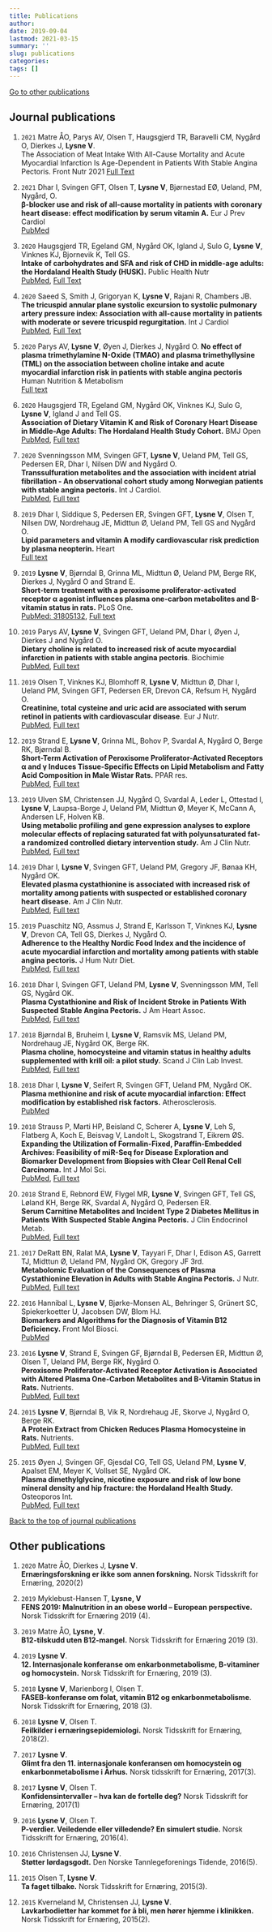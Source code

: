 ```yaml
---
title: Publications
author: 
date: 2019-09-04
lastmod: 2021-03-15
summary: ''
slug: publications
categories: 
tags: []
---
```

[Go to other publications](#Other)

## Journal publications {#Journal}

1. `2021` Matre ÅO, Parys AV, Olsen T, Haugsgjerd TR, Baravelli CM, Nygård O, Dierkes J, **Lysne V**. <br> The Association of Meat Intake With All-Cause Mortality and Acute Myocardial Infarction Is Age-Dependent in Patients With Stable Angina Pectoris. Front Nutr 2021 [Full Text](https://www.frontiersin.org/articles/10.3389/fnut.2021.642612/full)

1. `2021` Dhar I, Svingen GFT, Olsen T, **Lysne V**, Bjørnestad EØ, Ueland, PM, Nygård, O. <br> **β-blocker use and risk of all-cause mortality in patients with coronary heart disease: effect modification by serum vitamin A.** Eur J Prev Cardiol <br> [PubMed](https://pubmed.ncbi.nlm.nih.gov/33709106/)

1. `2020` Haugsgjerd TR, Egeland GM, Nygård OK, Igland J, Sulo G, **Lysne V**, Vinknes KJ, Bjornevik K, Tell GS. <br> **Intake of carbohydrates and SFA and risk of CHD in middle-age adults: the Hordaland Health Study (HUSK).** Public Health Nutr <br> [PubMed](https://pubmed.ncbi.nlm.nih.gov/32907659/), [Full Text](https://www.cambridge.org/core/journals/public-health-nutrition/article/intake-of-carbohydrates-and-sfa-and-risk-of-chd-in-middleage-adults-the-hordaland-health-study-husk/7739244CD6380545DAC7687B66063A2C/core-reader)

1. `2020` Saeed S, Smith J, Grigoryan K, **Lysne V**, Rajani R, Chambers JB. <br> **The tricuspid annular plane systolic excursion to systolic pulmonary artery pressure index: Association with all-cause mortality in patients with moderate or severe tricuspid regurgitation.** Int J Cardiol <br> [PubMed](https://pubmed.ncbi.nlm.nih.gov/32512064/),  [Full Text](https://www.sciencedirect.com/science/article/pii/S0167527320310305)

1. `2020` Parys AV, **Lysne V**, Øyen J, Dierkes J, Nygård O. 
**No effect of plasma trimethylamine N-Oxide (TMAO) and plasma trimethyllysine (TML) on the association between choline intake and acute myocardial infarction risk in patients with stable angina pectoris** Human Nutrition & Metabolism <br> [Full text](https://www.sciencedirect.com/science/article/pii/S2666149720300025)

1. `2020` Haugsgjerd TR, Egeland GM, Nygård OK, Vinknes KJ, Sulo G, **Lysne V**, Igland J and Tell GS. <br> **Association of Dietary Vitamin K and Risk of Coronary Heart Disease in Middle-Age Adults: The Hordaland Health Study Cohort.** BMJ Open <br> [PubMed](https://pubmed.ncbi.nlm.nih.gov/32444431), [Full text](https://bmjopen.bmj.com/content/10/5/e035953.long)

1. `2020` Svenningsson MM, Svingen GFT, **Lysne V**, Ueland PM, Tell GS, Pedersen ER, Dhar I, Nilsen DW and Nygård O. <br> **Transsulfuration metabolites and the association with incident atrial fibrillation - An observational cohort study among Norwegian patients with stable angina pectoris.** Int J Cardiol. <br> [PubMed](https://www.ncbi.nlm.nih.gov/pubmed/32389762),  [Full text](https://www.internationaljournalofcardiology.com/article/S0167-5273(20)30694-X/pdf)

1. `2019` Dhar I, Siddique S, Pedersen ER, Svingen GFT, **Lysne V**, Olsen T, Nilsen DW, Nordrehaug JE, Midttun Ø, Ueland PM, Tell GS and Nygård O. <br> **Lipid parameters and vitamin A modify cardiovascular risk prediction by plasma neopterin.** Heart <br> [Full text](https://heart.bmj.com/content/early/2020/05/12/heartjnl-2019-316165)

1. `2019` **Lysne V**, Bjørndal B, Grinna ML, Midttun Ø, Ueland PM, Berge RK, Dierkes J, Nygård O and Strand E. <br> **Short-term treatment with a peroxisome proliferator-activated receptor α agonist influences plasma one-carbon metabolites and B-vitamin status in rats.** PLoS One. <br> [PubMed: 31805132](https://www.ncbi.nlm.nih.gov/pubmed/31805132), [Full text](https://journals.plos.org/plosone/article?id=10.1371/journal.pone.0226069)

1. `2019` Parys AV, **Lysne V**, Svingen GFT, Ueland PM, Dhar I, Øyen J, Dierkes J and Nygård O. <br> **Dietary choline is related to increased risk of acute myocardial infarction in patients with stable angina pectoris**. Biochimie <br> [PubMed](https://www.ncbi.nlm.nih.gov/pubmed/31707100), [Full text](https://reader.elsevier.com/reader/sd/pii/S0300908419303165?token=66DDCC5B71255E5EDB54BB663B46E53A86BA06853189C9C28E7855F1C42966D9B831C5365F79C2955AF8D9365D93DBEE)

1. `2019` Olsen T, Vinknes KJ, Blomhoff R, **Lysne V**, Midttun Ø, Dhar I, Ueland PM, Svingen GFT, Pedersen ER, Drevon CA, Refsum H, Nygård O. <br> **Creatinine, total cysteine and uric acid are associated with serum retinol in patients with cardiovascular disease**. Eur J Nutr. <br> [PubMed](https://www.ncbi.nlm.nih.gov/pubmed/31502058), [Full text](https://link.springer.com/article/10.1007/s00394-019-02086-2)

1. `2019` Strand E, **Lysne V**, Grinna ML, Bohov P, Svardal A, Nygård O, Berge RK, Bjørndal B. <br> **Short-Term Activation of Peroxisome Proliferator-Activated Receptors &alpha; and &gamma; Induces Tissue-Specific Effects on Lipid Metabolism and Fatty Acid Composition in Male Wistar Rats.** PPAR res. <br> [PubMed](https://www.ncbi.nlm.nih.gov/pubmed/31308847), [Full text](https://www.hindawi.com/journals/ppar/2019/8047627/)

1. `2019` Ulven SM, Christensen JJ, Nygård O, Svardal A, Leder L, Ottestad I, **Lysne V**, Laupsa-Borge J, Ueland PM, Midttun Ø, Meyer K, McCann A, Andersen LF, Holven KB. <br> **Using metabolic profiling and gene expression analyses to explore molecular effects of replacing saturated fat with polyunsaturated fat-a randomized controlled dietary intervention study.** Am J Clin Nutr.  <br> [PubMed](https://www.ncbi.nlm.nih.gov/pubmed/31051508), [Full text](https://academic.oup.com/ajcn/article/109/5/1239/5480602)

1. `2019` Dhar I, **Lysne V**, Svingen GFT, Ueland PM, Gregory JF, Bønaa KH, Nygård OK. <br> **Elevated plasma cystathionine is associated with increased risk of mortality among patients with suspected or established coronary heart disease.** Am J Clin Nutr. <br> [PubMed](https://www.ncbi.nlm.nih.gov/pubmed/31005968), [Full text](https://academic.oup.com/ajcn/article/109/6/1546/5475746)

1. `2019` Puaschitz NG, Assmus J, Strand E, Karlsson T, Vinknes KJ, **Lysne V**, Drevon CA, Tell GS, Dierkes J, Nygård O. <br> **Adherence to the Healthy Nordic Food Index and the incidence of acute myocardial infarction and mortality among patients with stable angina pectoris.** J Hum Nutr Diet.  <br>[PubMed](https://www.ncbi.nlm.nih.gov/pubmed/30091209), [Full text](https://onlinelibrary.wiley.com/doi/full/10.1111/jhn.12592)

1. `2018` Dhar I, Svingen GFT, Ueland PM, **Lysne V**, Svenningsson MM, Tell GS, Nygård OK. <br> **Plasma Cystathionine and Risk of Incident Stroke in Patients With Suspected Stable Angina Pectoris.** J Am Heart Assoc. <br> [PubMed](https://www.ncbi.nlm.nih.gov/pubmed/30371177), [Full text](https://www.ahajournals.org/doi/full/10.1161/JAHA.118.008824)

1. `2018` Bjørndal B, Bruheim I, **Lysne V**, Ramsvik MS, Ueland PM, Nordrehaug JE, Nygård OK, Berge RK. <br> **Plasma choline, homocysteine and vitamin status in healthy adults supplemented with krill oil: a pilot study.** Scand J Clin Lab Invest. <br> [PubMed](https://www.ncbi.nlm.nih.gov/pubmed/30261756), [Full text](https://www.tandfonline.com/doi/full/10.1080/00365513.2018.1512716)

1. `2018` Dhar I, **Lysne V**, Seifert R, Svingen GFT, Ueland PM, Nygård OK. <br> **Plasma methionine and risk of acute myocardial infarction: Effect modification by established risk factors.** Atherosclerosis. <br> [PubMed](https://www.ncbi.nlm.nih.gov/pubmed/29621698)

1. `2018` Strauss P, Marti HP, Beisland C, Scherer A, **Lysne V**, Leh S, Flatberg A, Koch E, Beisvag V, Landolt L, Skogstrand T, Eikrem ØS. <br> **Expanding the Utilization of Formalin-Fixed, Paraffin-Embedded Archives: Feasibility of miR-Seq for Disease Exploration and Biomarker Development from Biopsies with Clear Cell Renal Cell Carcinoma.** Int J Mol Sci. <br> [PubMed](https://www.ncbi.nlm.nih.gov/pubmed/29534467), [Full text](https://www.mdpi.com/1422-0067/19/3/803)

1. `2018` Strand E, Rebnord EW, Flygel MR, **Lysne V**, Svingen GFT, Tell GS, Løland KH, Berge RK, Svardal A, Nygård O, Pedersen ER. <br> **Serum Carnitine Metabolites and Incident Type 2 Diabetes Mellitus in Patients With Suspected Stable Angina Pectoris.** J Clin Endocrinol Metab. <br> [PubMed](https://www.ncbi.nlm.nih.gov/pubmed/29325058), [Full text](https://academic.oup.com/jcem/article/103/3/1033/4794884)

1. `2017` DeRatt BN, Ralat MA, **Lysne V**, Tayyari F, Dhar I, Edison AS, Garrett TJ, Midttun Ø, Ueland PM, Nygård OK, Gregory JF 3rd. <br> **Metabolomic Evaluation of the Consequences of Plasma Cystathionine Elevation in Adults with Stable Angina Pectoris.** J Nutr. <br> [PubMed](https://www.ncbi.nlm.nih.gov/pubmed/28794210), [Full text](https://academic.oup.com/jn/article/147/9/1658/4743549)

1. `2016` Hannibal L, **Lysne V**, Bjørke-Monsen AL, Behringer S, Grünert SC, Spiekerkoetter U, Jacobsen DW, Blom HJ. <br> **Biomarkers and Algorithms for the Diagnosis of Vitamin B12 Deficiency.** Front Mol Biosci. <br> [PubMed](https://www.ncbi.nlm.nih.gov/pubmed/) 

1. `2016` **Lysne V**, Strand E, Svingen GF, Bjørndal B, Pedersen ER, Midttun Ø, Olsen T, Ueland PM, Berge RK, Nygård O. <br> **Peroxisome Proliferator-Activated Receptor Activation is Associated with Altered Plasma One-Carbon Metabolites and B-Vitamin Status in Rats.** Nutrients. <br> [PubMed](https://www.ncbi.nlm.nih.gov/pubmed/26742069), [Full text](https://www.mdpi.com/2072-6643/8/1/26)

1. `2015` **Lysne V**, Bjørndal B, Vik R, Nordrehaug JE, Skorve J, Nygård O, Berge RK. <br> **A Protein Extract from Chicken Reduces Plasma Homocysteine in Rats.** Nutrients. <br> [PubMed](https://www.ncbi.nlm.nih.gov/pubmed/26053618), [Full text](https://www.mdpi.com/2072-6643/7/6/4498)

1. `2015` Øyen J, Svingen GF, Gjesdal CG, Tell GS, Ueland PM, **Lysne V**, Apalset EM, Meyer K, Vollset SE, Nygård OK. <br> **Plasma dimethylglycine, nicotine exposure and risk of low bone mineral density and hip fracture: the Hordaland Health Study.** Osteoporos Int. <br> [PubMed](https://www.ncbi.nlm.nih.gov/pubmed/25616506), [Full text](https://link.springer.com/article/10.1007%2Fs00198-015-3030-4)

[Back to the top of journal publications](#Journal)

## Other publications {#Other}

1. `2020` Matre ÅO, Dierkes J, **Lysne V**. <br> **Ernæringsforskning er ikke som annen forskning.** Norsk Tidsskrift for Ernæring, 2020(2)

1. `2019` Myklebust-Hansen T, **Lysne, V** <br> **FENS 2019: Malnutrition in an obese world – European perspective.** Norsk Tidsskrift for Ernæring 2019 (4).

1. `2019` Matre ÅO, **Lysne, V**. <br> **B12-tilskudd uten B12-mangel.** Norsk Tidsskrift for Ernæring 2019 (3). 

1. `2019` **Lysne V**. <br> **12. Internasjonale konferanse om enkarbonmetabolisme, B-vitaminer og homocystein.** Norsk Tidsskrift for Ernæring, 2019 (3).

1. `2018` **Lysne V**, Marienborg I, Olsen T. <br> **FASEB-konferanse om folat, vitamin B12 og enkarbonmetabolisme**. Norsk Tidsskrift for Ernæring, 2018 (3).

1. `2018` **Lysne V**, Olsen T. <br> **Feilkilder i ernæringsepidemiologi.** Norsk Tidsskrift for Ernæring, 2018(2). 

1. `2017` **Lysne V**. <br> **Glimt fra den 11. internasjonale konferansen om homocystein og enkarbonmetabolisme i Århus.** Norsk tidsskrift for Ernæring, 2017(3).

1. `2017` **Lysne V**, Olsen T. <br> **Konfidensintervaller – hva kan de fortelle deg?** Norsk Tidsskrift for Ernæring, 2017(1)

1. `2016` **Lysne V**, Olsen T. <br> **P-verdier. Veiledende eller villedende? En simulert studie.** Norsk Tidsskrift for Ernæring, 2016(4).

1. `2016` Christensen JJ, **Lysne V**. <br> **Støtter lørdagsgodt.** Den Norske Tannlegeforenings Tidende, 2016(5). 

1. `2015` Olsen T, **Lysne V**. <br> **Ta faget tilbake.** Norsk Tidsskrift for Ernæring, 2015(3).

1. `2015` Kverneland M, Christensen JJ, **Lysne V**. <br> **Lavkarbodietter har kommet for å bli, men hører hjemme i klinikken.** Norsk Tidsskrift for Ernæring, 2015(2).